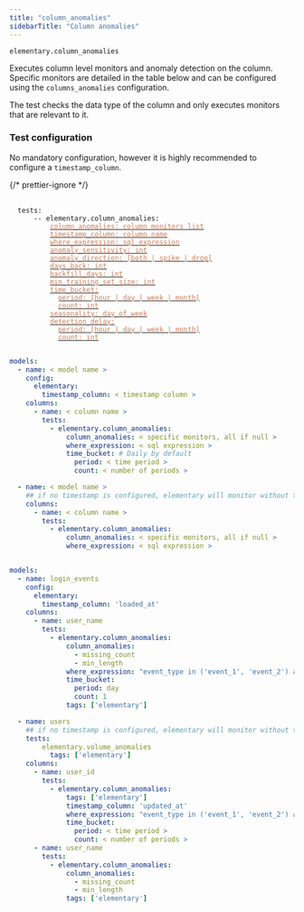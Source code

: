 ```yaml
---
title: "column_anomalies"
sidebarTitle: "Column anomalies"
---
```


`elementary.column_anomalies`

Executes column level monitors and anomaly detection on the column.
Specific monitors are detailed in the table below and can be configured using the `columns_anomalies` configuration.

The test checks the data type of the column and only executes monitors that are relevant to it.

<Snippet file="column-metrics.mdx" />

### Test configuration

No mandatory configuration, however it is highly recommended to configure a `timestamp_column`.

{/* prettier-ignore */}
<pre>
 <code>
  tests:
    &nbsp;&nbsp;-- elementary.column_anomalies:
      &nbsp;&nbsp;&nbsp;&nbsp;<a href="/guides/anomaly-detection-configuration/column-anomalies"><font color="#CD7D55">column_anomalies: column monitors list</font></a>
      &nbsp;&nbsp;&nbsp;&nbsp;<a href="/guides/anomaly-detection-configuration/timestamp-column"><font color="#CD7D55">timestamp_column: column name</font></a>
      &nbsp;&nbsp;&nbsp;&nbsp;<a href="/guides/anomaly-detection-configuration/where-expression"><font color="#CD7D55">where_expression: sql expression</font></a>
      &nbsp;&nbsp;&nbsp;&nbsp;<a href="/guides/anomaly-detection-configuration/anomaly-sensitivity"><font color="#CD7D55">anomaly_sensitivity: int</font></a>
      &nbsp;&nbsp;&nbsp;&nbsp;<a href="/guides/anomaly-detection-configuration/anomaly-direction"><font color="#CD7D55">anomaly_direction: [both | spike | drop]</font></a>
      &nbsp;&nbsp;&nbsp;&nbsp;<a href="/guides/anomaly-detection-configuration/days-back"><font color="#CD7D55">days_back: int</font></a>
      &nbsp;&nbsp;&nbsp;&nbsp;<a href="/guides/anomaly-detection-configuration/backfill-days"><font color="#CD7D55">backfill_days: int</font></a>
      &nbsp;&nbsp;&nbsp;&nbsp;<a href="/guides/anomaly-detection-configuration/min-training-set-size"><font color="#CD7D55">min_training_set_size: int</font></a>
      &nbsp;&nbsp;&nbsp;&nbsp;<a href="/guides/anomaly-detection-configuration/time-bucket"><font color="#CD7D55">time_bucket:</font></a>
      &nbsp;&nbsp;&nbsp;&nbsp;&nbsp;&nbsp;<a href="/guides/anomaly-detection-configuration/time-bucket"><font color="#CD7D55">period: [hour | day | week | month]</font></a>
      &nbsp;&nbsp;&nbsp;&nbsp;&nbsp;&nbsp;<a href="/guides/anomaly-detection-configuration/time-bucket"><font color="#CD7D55">count: int</font></a>
      &nbsp;&nbsp;&nbsp;&nbsp;<a href="/guides/anomaly-detection-configuration/seasonality"><font color="#CD7D55">seasonality: day_of_week</font></a>
      &nbsp;&nbsp;&nbsp;&nbsp;<a href="/guides/anomaly-detection-configuration/detection-delay"><font color="#CD7D55">detection_delay:</font></a>
      &nbsp;&nbsp;&nbsp;&nbsp;&nbsp;&nbsp;<a href="/guides/anomaly-detection-configuration/detection-delay"><font color="#CD7D55">period: [hour | day | week | month]</font></a>
      &nbsp;&nbsp;&nbsp;&nbsp;&nbsp;&nbsp;<a href="/guides/anomaly-detection-configuration/detection-delay"><font color="#CD7D55">count: int</font></a>
 </code>
</pre>

<RequestExample>

```yml Models
models:
  - name: < model name >
    config:
      elementary:
        timestamp_column: < timestamp column >
    columns:
      - name: < column name >
        tests:
          - elementary.column_anomalies:
              column_anomalies: < specific monitors, all if null >
              where_expression: < sql expression >
              time_bucket: # Daily by default
                period: < time period >
                count: < number of periods >

  - name: < model name >
    ## if no timestamp is configured, elementary will monitor without time filtering
    columns:
      - name: < column name >
        tests:
          - elementary.column_anomalies:
              column_anomalies: < specific monitors, all if null >
              where_expression: < sql expression >
```

```yml Models example

models:
  - name: login_events
    config:
      elementary:
        timestamp_column: 'loaded_at'
    columns:
      - name: user_name
        tests:
          - elementary.column_anomalies:
              column_anomalies:
                - missing_count
                - min_length
              where_expression: "event_type in ('event_1', 'event_2') and country_name != 'unwanted country'"
              time_bucket:
                period: day
                count: 1
              tags: ['elementary']

  - name: users
    ## if no timestamp is configured, elementary will monitor without time filtering
    tests:
        elementary.volume_anomalies
          tags: ['elementary']
    columns:
      - name: user_id
        tests:
          - elementary.column_anomalies:
              tags: ['elementary']
              timestamp_column: 'updated_at'
              where_expression: "event_type in ('event_1', 'event_2') and country_name != 'unwanted country'"
              time_bucket:
                period: < time period >
                count: < number of periods >
      - name: user_name
        tests:
          - elementary.column_anomalies:
              column_anomalies:
                - missing_count
                - min_length
              tags: ['elementary']
```

</RequestExample>
